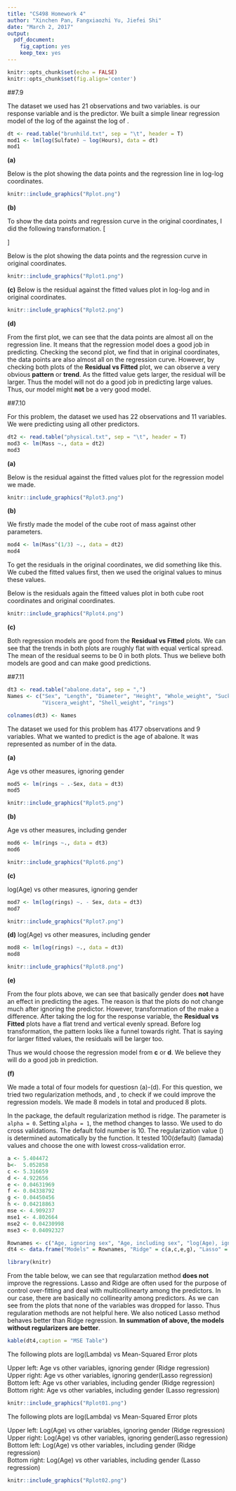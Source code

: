 ---
title: "CS498 Homework 4"
author: "Xinchen Pan, Fangxiaozhi Yu, Jiefei Shi"
date: "March 2, 2017"
output: 
  pdf_document: 
    fig_caption: yes
    keep_tex: yes
---

```{r setup, global options,include=FALSE}
knitr::opts_chunk$set(echo = FALSE)
knitr::opts_chunk$set(fig.align='center')
```

##7.9

The dataset we used has 21 observations and two variables. \texttt{Sulfate} is our response variable and \texttt{hours} is the predictor. We built a simple linear regression model of the log of the \texttt{Sulfate} against the log of \texttt{Hours}.

```{r,echo=FALSE}
dt <- read.table("brunhild.txt", sep = "\t", header = T)
mod1 <- lm(log(Sulfate) ~ log(Hours), data = dt)
mod1
```

**(a)**

Below is the plot showing the data points and the regression line in log-log coordinates.


```{r}
knitr::include_graphics("Rplot.png")
```


**(b)**

To show the data points and regression curve in the original coordinates, I did the following transformation.
\[
\begin{aligned}
\widehat{\text{log(Sulfate)}}&=-0.247*\text{log(Hours)}+2.766\\
\text{exp}(\widehat{\text{log(Sulfate)}}&=\text{exp}(-0.247*\text{log(Hours)}+2.766)\\
\widehat{\text{Sulfate}}&=\text{Hours}^{-0.247}*\text{exp}(2.766)
\end{aligned}
\]

Below is the plot showing the data points and the regression curve in original coordinates.


```{r}
knitr::include_graphics("Rplot1.png")
```

**(c)**
Below is the residual against the fitted values plot in log-log and in original coordinates.

```{r}
knitr::include_graphics("Rplot2.png")
```

**(d)**

From the first plot, we can see that the data points are almost all on the regression line. It means that the regression model does a good job in predicting. Checking the second plot, we find that in original coordinates, the data points are also almost all on the regression curve.  However, by checking both plots of the **Residual vs Fitted** plot, we can observe a very obvious **pattern** or **trend**. As the fitted value gets larger, the residual will be larger. Thus the model will not do a good job in predicting large values. Thus, our model might **not** be a very good model.

##7.10

For this problem, the dataset we used has 22 observations and 11 variables. We were predicting \texttt{Mass} using all other predictors.

```{r}
dt2 <- read.table("physical.txt", sep = "\t", header = T)
mod3 <- lm(Mass ~., data = dt2)
mod3
```

**(a)**

Below is the residual against the fitted values plot for the regression model we made.

```{r}
knitr::include_graphics("Rplot3.png")
```

**(b)**

We firstly made the model of the cube root of mass against other parameters.
```{r}
mod4 <- lm(Mass^(1/3) ~., data = dt2)
mod4
```


To get the residuals in the original coordinates, we did something like this. We cubed the fitted values first, then we used the original values to minus these values.

Below is the residuals again the fitteed values plot in both cube root coordinates and original coordinates.


```{r}
knitr::include_graphics("Rplot4.png")
```

**(c)**

Both regression models are good from the **Residual vs Fitted** plots. We can see that the trends in both plots are roughly flat with equal vertical spread. The mean of the residual seems to be 0 in both plots. Thus we believe both models are good and can make good predictions.

##7.11

```{r}
dt3 <- read.table("abalone.data", sep = ",")
Names <- c("Sex", "Length", "Diameter", "Height", "Whole_weight", "Sucked_weight",
           "Viscera_weight", "Shell_weight", "rings")

colnames(dt3) <- Names
```

The dataset we used for this problem has 4177 observations and 9 variables. What we wanted to predict is the age of abalone. It was represented as number of \texttt{rings} in the data. 

**(a)**

Age vs other measures, ignoring gender

```{r}
mod5 <- lm(rings ~ .-Sex, data = dt3)
mod5
```

```{r,fig.align='center'}
knitr::include_graphics("Rplot5.png")
```

**(b)**

Age vs other measures, including gender

```{r}
mod6 <- lm(rings ~., data = dt3)
mod6
```

```{r}
knitr::include_graphics("Rplot6.png")
```

**(c)**

log(Age) vs other measures, ignoring gender

```{r}
mod7 <- lm(log(rings) ~. - Sex, data = dt3)
mod7
```

```{r}
knitr::include_graphics("Rplot7.png")
```

**(d)**
log(Age) vs other measures, including gender

```{r}
mod8 <- lm(log(rings) ~., data = dt3)
mod8
```

```{r}
knitr::include_graphics("Rplot8.png")
```


**(e)**

From the four plots above, we can see that basically gender does **not** have an effect in predicting the ages. The reason is that the plots do not change much after ignoring the \texttt{gender} predictor. However, transformation of the \texttt{rings} make a difference. After taking the log for the response variable, the **Residual vs Fitted** plots have a flat trend and vertical evenly spread. Before log transformation, the pattern looks like a funnel towards right. That is saying for larger fitted values, the residuals will be larger too.

Thus we would choose the regression model from **c** or **d**. We believe they will do a good job in prediction.

**(f)**

We made a total of four models for questiosn (a)-(d). For this question, we tried two regularization methods, \texttt{ridge} and \texttt{lasso}, to check if we could improve the regression models. We made 8 models in total and produced 8 plots.

In the \texttt{glmnet} package, the default regularization method is ridge. The parameter is `alpha = 0`. Setting `alpha = 1`, the method changes to lasso. We used
\texttt{cv.glmnet} to do cross validations. The default fold number is 10. The regularization value \(\lambda\) is determined automatically by the function. It tested 100(default) \(lamada\) values and choose the one with lowest cross-validation error. 


```{r}
a <- 5.404472
b<-  5.052858
c <- 5.316659
d <- 4.922656
e <- 0.04631969
f <- 0.04338792
g <- 0.04450456
h <- 0.04218863
mse <- 4.909237
mse1 <- 4.802664
mse2 <- 0.04230998
mse3 <- 0.04092327
```

```{r}
Rownames <- c("Age, ignoring sex", "Age, including sex", "log(Age), ignoring sex", "log(Age), including sex")
dt4 <- data.frame("Models" = Rownames, "Ridge" = c(a,c,e,g), "Lasso" = c(b,d,f,h), "No Regularizer" = c(mse,mse1,mse2,mse3),check.names = FALSE)
```

```{r}
library(knitr)
```


From the table below, we can see that regularzation method **does not** improve
the regressions. Lasso and Ridge are often used for the purpose of control over-fitting and deal with multicollinearty among the predictors. In our case, there are basically no collinearity among predictors. As we can see from the plots that none of the variables was dropped for lasso. Thus regularation methods are not helpful here. We also noticed Lasso method behaves better than Ridge regression. **In summation of above, the models without regularizers are better**.


```{r}
kable(dt4,caption = "MSE Table")
```

\newpage

The following plots are log(Lambda) vs Mean-Squared Error plots

Upper left: Age vs other variables, ignoring gender (Ridge regression)   
Upper right: Age vs other variables, ignoring gender(Lasso regression)  
Bottom left: Age vs other variables, including gender (Ridge regression)  
Bottom right: Age vs other variables, including gender (Lasso regression)  

```{r}
knitr::include_graphics("Rplot01.png")
```

\newpage
The following plots are log(Lambda) vs Mean-Squared Error plots

Upper left: Log(Age) vs other variables, ignoring gender (Ridge regression)  
Upper right: Log(Age) vs other variables, ignoring gender(Lasso regression)  
Bottom left: Log(Age) vs other variables, including gender (Ridge regression)  
Bottom right: Log(Age) vs other variables, including gender (Lasso regression)


```{r}
knitr::include_graphics("Rplot02.png")
```






